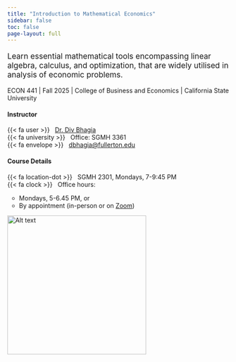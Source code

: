```yaml
---
title: "Introduction to Mathematical Economics"
sidebar: false
toc: false
page-layout: full
---
```

::: {.grid .intro}

::: {.g-col-12 .g-col-md-6 .g-col-lg-8}
<p style="font-size:1.25em;">
Learn essential mathematical tools encompassing linear algebra, calculus, and optimization, that are widely utilised in analysis of economic problems.
</p>

ECON 441 | Fall 2025 | College of Business and Economics | California State University

::: {.grid .course-details}

::: {.g-col-12 .g-col-md-12 .g-col-lg-5}
#### Instructor
{{< fa user >}} &nbsp; [Dr. Div Bhagia](https://www.dbhagia.com) <br>
{{< fa university >}} &nbsp; Office: SGMH 3361 <br>
{{< fa envelope >}} &nbsp; [dbhagia@fullerton.edu](mailto:dbhagia@fullerton.edu) <br>
:::

::: {.g-col-12 .g-col-md-12 .g-col-lg-7}
#### Course Details
{{< fa location-dot >}} &nbsp; SGMH 2301, Mondays, 7-9:45 PM <br>
{{< fa clock >}} &nbsp; Office hours: 
<ul style="margin-top: 0; margin-left: -1.5em;">
- Mondays, 5-6.45 PM, or
- By appointment (in-person or on [Zoom](https://fullerton.zoom.us/j/81895171931))
</ul>
:::

:::

:::

::: {.g-col-12 .g-col-md-6 .g-col-lg-4}
<img src="/assets/stem_linal.png" alt="Alt text" width="315"/>
:::

:::



